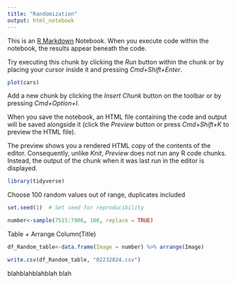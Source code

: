 ```yaml
---
title: "Randomization"
output: html_notebook
---
```


This is an [R Markdown](http://rmarkdown.rstudio.com) Notebook. When you execute code within the notebook, the results appear beneath the code. 

Try executing this chunk by clicking the *Run* button within the chunk or by placing your cursor inside it and pressing *Cmd+Shift+Enter*. 

```r
plot(cars)
```

Add a new chunk by clicking the *Insert Chunk* button on the toolbar or by pressing *Cmd+Option+I*.

When you save the notebook, an HTML file containing the code and output will be saved alongside it (click the *Preview* button or press *Cmd+Shift+K* to preview the HTML file). 

The preview shows you a rendered HTML copy of the contents of the editor. Consequently, unlike *Knit*, *Preview* does not run any R code chunks. Instead, the output of the chunk when it was last run in the editor is displayed.


```r
library(tidyverse)
```

Choose 100 random values out of range, duplicates included
```r
set.seed(1)  # Set seed for reproducibility

number<-sample(7515:7906, 100, replace = TRUE)
```

Table + Arrange Column(Title)
```r
df_Random_table<-data.frame(Image = number) %>% arrange(Image)
```

```r
write.csv(df_Random_table, "02232024.csv") 
```


blahblahblahblah blah



